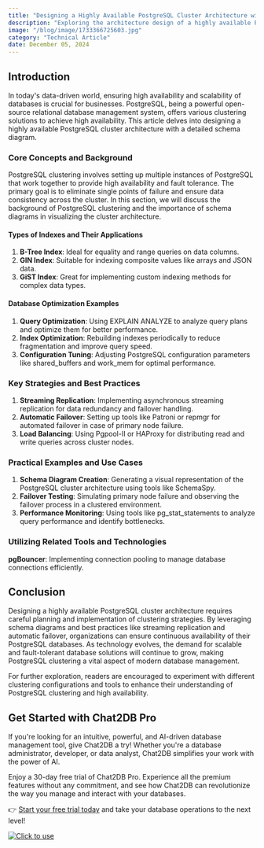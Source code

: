 ```yaml
---
title: "Designing a Highly Available PostgreSQL Cluster Architecture with Schema Diagram"
description: "Exploring the architecture design of a highly available PostgreSQL cluster with a focus on schema diagram and best practices."
image: "/blog/image/1733366725603.jpg"
category: "Technical Article"
date: December 05, 2024
---
```


## Introduction

In today's data-driven world, ensuring high availability and scalability of databases is crucial for businesses. PostgreSQL, being a powerful open-source relational database management system, offers various clustering solutions to achieve high availability. This article delves into designing a highly available PostgreSQL cluster architecture with a detailed schema diagram.

### Core Concepts and Background

PostgreSQL clustering involves setting up multiple instances of PostgreSQL that work together to provide high availability and fault tolerance. The primary goal is to eliminate single points of failure and ensure data consistency across the cluster. In this section, we will discuss the background of PostgreSQL clustering and the importance of schema diagrams in visualizing the cluster architecture.

#### Types of Indexes and Their Applications

1. **B-Tree Index**: Ideal for equality and range queries on data columns.
2. **GIN Index**: Suitable for indexing composite values like arrays and JSON data.
3. **GiST Index**: Great for implementing custom indexing methods for complex data types.

#### Database Optimization Examples

1. **Query Optimization**: Using EXPLAIN ANALYZE to analyze query plans and optimize them for better performance.
2. **Index Optimization**: Rebuilding indexes periodically to reduce fragmentation and improve query speed.
3. **Configuration Tuning**: Adjusting PostgreSQL configuration parameters like shared_buffers and work_mem for optimal performance.

### Key Strategies and Best Practices

1. **Streaming Replication**: Implementing asynchronous streaming replication for data redundancy and failover handling.
2. **Automatic Failover**: Setting up tools like Patroni or repmgr for automated failover in case of primary node failure.
3. **Load Balancing**: Using Pgpool-II or HAProxy for distributing read and write queries across cluster nodes.

### Practical Examples and Use Cases

1. **Schema Diagram Creation**: Generating a visual representation of the PostgreSQL cluster architecture using tools like SchemaSpy.
2. **Failover Testing**: Simulating primary node failure and observing the failover process in a clustered environment.
3. **Performance Monitoring**: Using tools like pg_stat_statements to analyze query performance and identify bottlenecks.

### Utilizing Related Tools and Technologies

**pgBouncer**: Implementing connection pooling to manage database connections efficiently.

## Conclusion

Designing a highly available PostgreSQL cluster architecture requires careful planning and implementation of clustering strategies. By leveraging schema diagrams and best practices like streaming replication and automatic failover, organizations can ensure continuous availability of their PostgreSQL databases. As technology evolves, the demand for scalable and fault-tolerant database solutions will continue to grow, making PostgreSQL clustering a vital aspect of modern database management.

For further exploration, readers are encouraged to experiment with different clustering configurations and tools to enhance their understanding of PostgreSQL clustering and high availability.

## Get Started with Chat2DB Pro

If you're looking for an intuitive, powerful, and AI-driven database management tool, give Chat2DB a try! Whether you're a database administrator, developer, or data analyst, Chat2DB simplifies your work with the power of AI.

Enjoy a 30-day free trial of Chat2DB Pro. Experience all the premium features without any commitment, and see how Chat2DB can revolutionize the way you manage and interact with your databases.

👉 [Start your free trial today](https://chat2db.ai/pricing) and take your database operations to the next level!


[![Click to use](/image/blog/bg/chat2db.jpg)](https://app.chat2db-ai.com/)
